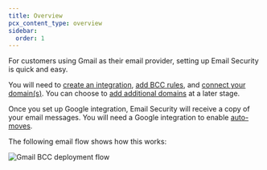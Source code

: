 ```yaml
---
title: Overview
pcx_content_type: overview
sidebar:
  order: 1
---
```



For customers using Gmail as their email provider, setting up Email Security is quick and easy.

You will need to [create an integration](/cloudflare-one/email-security/setup/post-delivery-deployment/bcc-journaling/bcc-setup/gmail-bcc-setup/enable-gmail-integration/), [add BCC rules](/cloudflare-one/email-security/setup/post-delivery-deployment/bcc-journaling/bcc-setup/gmail-bcc-setup/add-bcc-rules/), and [connect your domain(s)](/cloudflare-one/email-security/setup/post-delivery-deployment/bcc-journaling/bcc-setup/gmail-bcc-setup/connect-domains/). You can choose to [add additional domains](/cloudflare-one/email-security/setup/post-delivery-deployment/bcc-journaling/bcc-setup/gmail-bcc-setup/connect-domains/#add-additional-domains) at a later stage.

Once you set up Google integration, Email Security will receive a copy of your email messages. You will need a Google integration to enable [auto-moves](/cloudflare-one/email-security/auto-moves/).

The following email flow shows how this works:

![Gmail BCC deployment flow](~/assets/images/email-security/deployment/api-setup/gmail/Gmail_BCC_with_auto-move.png)